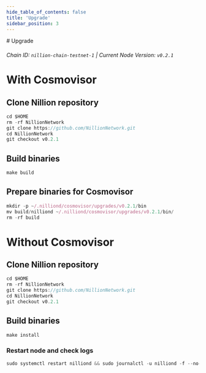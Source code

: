 ```yaml
---
hide_table_of_contents: false
title: 'Upgrade'
sidebar_position: 3
---
```


<div class="h1-with-icon icon-nillion">
  # Upgrade
</div>

###### Chain ID: `nillion-chain-testnet-1` | Current Node Version: `v0.2.1`

# With Cosmovisor

## Clone Nillion repository

```js
cd $HOME
rm -rf NillionNetwork
git clone https://github.com/NillionNetwork.git
cd NillionNetwork
git checkout v0.2.1
```

## Build binaries

```js
make build
```

## Prepare binaries for Cosmovisor

```js
mkdir -p ~/.nilliond/cosmovisor/upgrades/v0.2.1/bin
mv build/nilliond ~/.nilliond/cosmovisor/upgrades/v0.2.1/bin/
rm -rf build
```

# Without Cosmovisor

## Clone Nillion repository

```js
cd $HOME
rm -rf NillionNetwork
git clone https://github.com/NillionNetwork.git
cd NillionNetwork
git checkout v0.2.1
```

## Build binaries

```js
make install
```

### Restart node and check logs

```js
sudo systemctl restart nilliond && sudo journalctl -u nilliond -f --no-hostname -o cat
```
